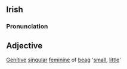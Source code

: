 == Irish ==
===Pronunciation===
{{IPA|[b&#690;ig&#690;ə]}}
==Adjective==
[[Genitive]] [[singular]] [[feminine]] of [[beag]] '[[small]], [[little]]'